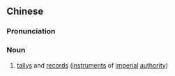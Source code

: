 {{also|符册}}
==Chinese==
{{zh-forms|s=符册}}

===Pronunciation===
{{zh-pron
|m=fúcè
|cat=n
}}

===Noun===
{{zh-noun}}

# {{lb|zh|archaic}} [[tally]]s and [[record]]s ([[instrument]]s of [[imperial]] [[authority]])